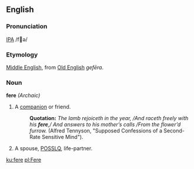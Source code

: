 ==English==
===Pronunciation===
[[IPA]] /fə/
===Etymology===
[[Middle English]], from [[Old English]] ''gefēra''. 
===Noun===
'''fere''' ''(Archaic)''
# A [[companion]] or friend.
#: '''Quotation:''' ''The lamb rejoiceth in the year, /And raceth freely with his '''fere''',/ And answers to his mother’s calls /From the flower’d furrow.'' (Alfred Tennyson, "Supposed Confessions of a Second-Rate Sensitive Mind").
# A spouse, [[POSSLQ]], life-partner.  



[[ku:fere]]
[[pl:Fere]]